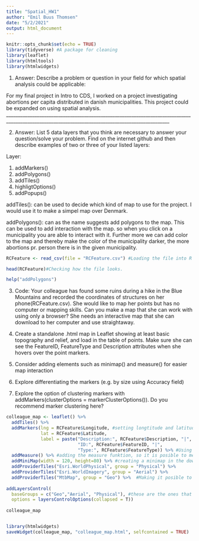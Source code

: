 ```yaml
---
title: "Spatial_HW1"
author: "Emil Buus Thomsen"
date: "5/2/2021"
output: html_document
---
```


```r
knitr::opts_chunk$set(echo = TRUE)
library(tidyverse) #A package for cleaning
library(leaflet)
library(htmltools)
library(htmlwidgets)
```

1. Answer: Describe a problem or question in your field for which spatial analysis could be applicable:

For my final project in Intro to CDS, I worked on a project investigating abortions per capita distributed in danish municipalities. This project could be expanded on using spatial analysis.
___________________________________________________________________________________________________________________________________________________





2. Answer: List 5 data layers that you think are necessary to answer your question/solve your problem. Find on the internet github and then describe examples of two or three of your listed layers:

Layer:

1. addMarkers()
2. addPolygons()
3. addTiles()
4. highligtOptions()
5. addPopups()

addTiles(): can be used to decide which kind of map to use for the project. I would use it to make a simpel map over Denmark.


addPolygons(): can as the name suggests add polygons to the map. This can be used to add interaction with the map. so when you click on a municipality you are able to interact with it. Further more we can add color to the map and thereby make the color of the municipality darker, the more abortions pr. person there is in the given municipality.




```r
RCFeature <- read_csv(file = "RCFeature.csv") #Loading the file into R

head(RCFeature)#Checking how the file looks.

help("addPolygons")
```



3. Code: Your colleague has found some ruins during a hike in the Blue Mountains and recorded the coordinates of structures on her phone(RCFeature.csv). She would like to map her points but has no computer or mapping skills. Can you make a map that she can work with using only a browser? She needs an interactive map that she can download to her computer and use straightaway.


4. Create a standalone .html map in Leaflet showing at least basic topography and relief, and load in the table of points. Make sure she can see the FeatureID, FeatureType and Description attributes when she hovers over the point markers. 

5. Consider adding elements such as minimap() and measure() for easier map interaction

6. Explore differentiating the markers (e.g. by size using Accuracy field)

7. Explore the option of clustering markers with addMarkers(clusterOptions = markerClusterOptions()). Do you recommend marker clustering here?








```r

colleague_map <- leaflet() %>% 
  addTiles() %>%
  addMarkers(lng = RCFeature$Longitude, #setting longtitude and latitude to the koordinates of the dataset 
             lat = RCFeature$Latitude,
             label = paste("Description:", RCFeature$Description, "|", 
                           "ID:", RCFeature$FeatureID, "|",
                           "Type:", RCFeature$FeatureType)) %>% #Using label here instead of "popup" so we can make a hover function to our point which consists of Description, ID and Type.
  addMeasure() %>% #adding the measure funktion, so it is posible to messure distances on the map.
  addMiniMap(width = 120, height=80) %>% #creating a minimap in the down right corner.
  addProviderTiles("Esri.WorldPhysical", group = "Physical") %>% 
  addProviderTiles("Esri.WorldImagery", group = "Aerial") %>% 
  addProviderTiles("MtbMap", group = "Geo") %>%  #Making it posible to change between different style of maps.
  
addLayersControl(
  baseGroups = c("Geo","Aerial", "Physical"), #these are the ones that can be chosen between.
  options = layersControlOptions(collapsed = T))
  
colleague_map


library(htmlwidgets)
saveWidget(colleague_map, "colleague_map.html", selfcontained = TRUE)

```
